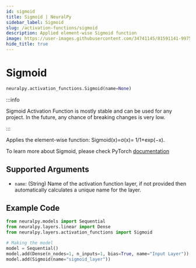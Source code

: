 ```yaml
---
id: sigmoid
title: Sigmoid | NeuralPy
sidebar_label: Sigmoid
slug: /activation-functions/sigmoid
description: Applied element-wise Sigmoid function
image: https://user-images.githubusercontent.com/34741145/81591141-99752900-93d9-11ea-9ef6-cc2c68daaa19.png
hide_title: true
---
```


# Sigmoid

```python
neuralpy.activation_functions.Sigmoid(name=None)
```

:::info

Sigmoid Activation Function is mostly stable and can be used for any project. In the future, any chance of breaking changes is very low.

:::

Applies the element-wise function: Sigmoid(x)=σ(x)= 1/1+exp(−x).

To learn more about Sigmoid, please check PyTorch [documentation](https://pytorch.org/docs/stable/generated/torch.nn.Sigmoid.html#torch.nn.Sigmoid)

## Supported Arguments

- `name`: (String) Name of the activation function layer, if not provided then automatically calculates a unique name for the layer.

## Example Code

```python
from neuralpy.models import Sequential
from neuralpy.layers.linear import Dense
from neuralpy.layers.activation_functions import Sigmoid

# Making the model
model = Sequential()
model.add(Dense(n_nodes=1, n_inputs=1, bias=True, name="Input Layer"))
model.add(Sigmoid(name="sigmoid_layer"))
```
